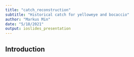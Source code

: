 ```yaml
---
title: "catch_reconstruction"
subtitle: "Historical catch for yelloweye and bocaccio"
author: "Markus Min"
date: "5/18/2021"
output: ioslides_presentation
---
```


## Introduction

